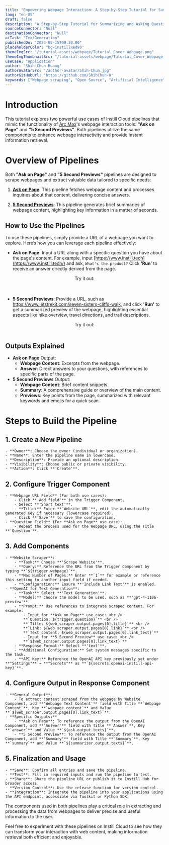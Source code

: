 ```yaml
---
title: "Empowering Webpage Interaction: A Step-by-Step Tutorial for Summarizing and Asking Questions on Webpages"
lang: "en-US"
draft: false
description: "A Step-by-Step Tutorial for Summarizing and Asking Questions on Webpages"
sourceConnector: "Null"
destinationConnector: "Null"
aiTask: "TextGeneration"
publishedOn: "2024-05-15T09:30:00"
placeholderColor: "bg-instillRed90"
themeImgSrc: "/tutorial-assets/webpage/Tutorial_Cover_Webpage.png"
themeImgThumbnailSrc: "/tutorial-assets/webpage/Tutorial_Cover_Webpage.png"
useCase: "Application"
author: "Shih-Chun Huang"
authorAvatarSrc: "/author-avatar/Shih-Chun.jpg"
authorGitHubUrl: "https://github.com/ShihChun-H"
keywords: ["Webpage scraping", "Open Source", "Artificial Intelligence", "Generative AI", "AI Application", "Large Language Model", "Text generation"]
---
```


# Introduction

This tutorial explores two powerful use cases of Instill Cloud pipelines that mimic the functionality of [Arc Max](https://arc.net/max)'s webpage interaction tools: **"Ask on Page"** and **"5 Second Previews"**. Both pipelines utilize the same components to enhance webpage interactivity and provide instant information retrieval.

# **Overview of Pipelines**

Both **"Ask on Page"** and **"5 Second Previews"** pipelines are designed to scrape webpages and extract valuable data tailored to specific needs:

1. **[Ask on Page](https://instill.tech/instill-wombat/pipelines/jumbotron-ask-on-page)**: This pipeline fetches webpage content and processes inquiries about that content, delivering concise answers.

2. **[5 Second Previews](https://instill.tech/instill-wombat/pipelines/jumbotron-webpage-5-sec-previews)**: This pipeline generates brief summaries of webpage content, highlighting key information in a matter of seconds.

## **How to Use the Pipelines**

To use these pipelines, simply provide a URL of a webpage you want to explore. Here’s how you can leverage each pipeline effectively:

- **Ask on Page**: Input a URL along with a specific question you have about the page's content. For example, input [https://www.instill.tech](https://www.instill.tech/) and ask, `What's the product?` Click **'Run'** to receive an answer directly derived from the page.

<center>Try it out:</center>
<br />

<AskOnPage />

<br />

- **5 Second Previews**: Provide a URL, such as https://www.letstrekit.com/seven-sisters-cliffs-walk, and click **'Run'** to get a summarized preview of the webpage, highlighting essential aspects like hike overview, travel directions, and trail descriptions.

<center>Try it out:</center>
<br />

<WebpageSummarization />

## **Outputs Explained**

- **Ask on Page** Output:
    - **Webpage Content**: Excerpts from the webpage.
    - **Answer**: Direct answers to your questions, with references to specific parts of the page.
- **5 Second Previews** Output:
    - **Webpage Content**: Brief content snippets.
    - **Summary**: A comprehensive guide or overview of the main content.
    - **Previews**: Key points from the page, summarized with relevant keywords and emojis for a quick scan.

# **Steps to Build the Pipeline**

## 1. **Create a New Pipeline**
    - **Owner**: Choose the owner (individual or organization).
    - **Name**: Enter the pipeline name in lowercase.
    - **Description**: Provide an optional description.
    - **Visibility**: Choose public or private visibility.
    - **Action**: Click **'Create'**.

<ZoomableImg
src="/tutorial-assets/webpage/T1.png"
alt="Step 1 : Create a New Pipeline"
/>

## 2. **Configure Trigger Component**
    - **Webpage URL Field** (For both use cases):
        - Click **'Add field'** in the Trigger Component.
        - Select **'Short text'**.
        - **Title:** Enter **`Website URL`**, edit the automatically generated Key if necessary (lowercase required).
        - Click **'Save'** to save the configuration.
    - **Question Field** (For **Ask on Page** use case):
        - Repeat the process used for the Webpage URL, using the Title **`Question`**.

<ZoomableImg
src="/tutorial-assets/webpage/T2.png"
alt="Step 2 : Configure Trigger Component"
/>

## 3. **Add Components**
    - **Website Scraper**:
        - **Task:** Choose **'Scrape Website'**.
        - **Query:** Reference the URL from the Trigger Component by typing **`${trigger.webpage}`**.
        - **Max Number of Pages:** Enter **`1`** for example or reference this setting to another input field if needed.
        - **Configuration:** Ensure **'Include Link Text'** is enabled.
    - **OpenAI for Text Generation**:
        - **Task:** Select **'Text Generation'**.
        - **Model:** Choose the model to be used, such as **'gpt-4-1106-preview'**.
        - **Prompt:** Use references to integrate scraped content. For example:
            - Input for **Ask on Page** use case: <br />
            **`Question: ${trigger.question}`** <br />
            **`Title: ${web_scraper.output.pages[0].title}`** <br />
            **`Link: ${web_scraper.output.pages[0].link}`** <br />
            **`Text content: ${web_scraper.output.pages[0].link_text}`**
            - Input for **5 Second Preview** use case: <br />
            **`${web_scraper.output.pages[0].link_text}`**
        - **Response Format:** Select **'text'**.
        - **Additional Configuration:** Set system messages specific to the task.
        - **API Key:** Reference the OpenAI API key previously set under **"Settings"** → **"Secrets"** as **`${secrets.openai-instill-api-key}`**.

<ZoomableImg
src="/tutorial-assets/webpage/T3.png"
alt="Step 3 : Add Components"
/>

## 4. **Configure Output in Response Component**
    - **General Output**:
        - To extract content scraped from the webpage by Website Component, add **'Webpage Text Content'** field with Title **`Webpage Content`**, Key **`webpage_content`** and Value **`${web_scraper.output.pages[0].link_text}`**.
    - **Specific Outputs:**
        - **Ask on Page**: To reference the output from the OpenAI Component, add **'Answer'** field with Title **`Answer`**, Key **`answer`** and Value **`${ask.output.texts}`**.
        - **5 Second Preview**: To reference the output from the OpenAI Component, add **'Summary'** field with Title **`Summary`**, Key **`summary`** and Value **`${summarizer.output.texts}`**.

<ZoomableImg
src="/tutorial-assets/webpage/T4.png"
alt="Step 4 : Configure Output in Response Component"
/>

## 5. **Finalization and Usage**
    - **Save**: Confirm all entries and save the pipeline.
    - **Test**: Fill in required inputs and run the pipeline to test.
    - **Share**: Share the pipeline URL or publish it to Instill Hub for broader access.
    - **Version Control**: Use the release function for version control.
    - **Integration**: Integrate the pipeline into your applications using the API endpoint, accessible via Toolkit or Python SDK.

<ZoomableImg
src="/tutorial-assets/webpage/T5.png"
alt="Step 5 : Finalization and Usage"
/>

The components used in both pipelines play a critical role in extracting and processing the data from webpages to deliver precise and useful information to the user.

Feel free to experiment with these pipelines on Instill Cloud to see how they can transform your interaction with web content, making information retrieval both efficient and enjoyable.

<CtaButton
  text="☁️ Try Instill Cloud Yourself"
  link="https://instill.tech/"
/>